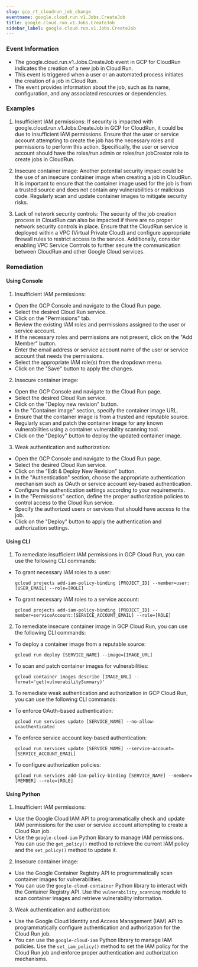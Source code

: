 ```yaml
--- 
slug: gcp_rt_cloudrun_job_change
eventname: google.cloud.run.v1.Jobs.CreateJob
title: google.cloud.run.v1.Jobs.CreateJob
sidebar_label: google.cloud.run.v1.Jobs.CreateJob
---
```

                       
### Event Information

- The google.cloud.run.v1.Jobs.CreateJob event in GCP for CloudRun indicates the creation of a new job in Cloud Run.
- This event is triggered when a user or an automated process initiates the creation of a job in Cloud Run.
- The event provides information about the job, such as its name, configuration, and any associated resources or dependencies.


### Examples

1. Insufficient IAM permissions: If security is impacted with google.cloud.run.v1.Jobs.CreateJob in GCP for CloudRun, it could be due to insufficient IAM permissions. Ensure that the user or service account attempting to create the job has the necessary roles and permissions to perform this action. Specifically, the user or service account should have the roles/run.admin or roles/run.jobCreator role to create jobs in CloudRun.

2. Insecure container image: Another potential security impact could be the use of an insecure container image when creating a job in CloudRun. It is important to ensure that the container image used for the job is from a trusted source and does not contain any vulnerabilities or malicious code. Regularly scan and update container images to mitigate security risks.

3. Lack of network security controls: The security of the job creation process in CloudRun can also be impacted if there are no proper network security controls in place. Ensure that the CloudRun service is deployed within a VPC (Virtual Private Cloud) and configure appropriate firewall rules to restrict access to the service. Additionally, consider enabling VPC Service Controls to further secure the communication between CloudRun and other Google Cloud services.

### Remediation

#### Using Console

1. Insufficient IAM permissions:
- Open the GCP Console and navigate to the Cloud Run page.
- Select the desired Cloud Run service.
- Click on the "Permissions" tab.
- Review the existing IAM roles and permissions assigned to the user or service account.
- If the necessary roles and permissions are not present, click on the "Add Member" button.
- Enter the email address or service account name of the user or service account that needs the permissions.
- Select the appropriate IAM role(s) from the dropdown menu.
- Click on the "Save" button to apply the changes.

2. Insecure container image:
- Open the GCP Console and navigate to the Cloud Run page.
- Select the desired Cloud Run service.
- Click on the "Deploy new revision" button.
- In the "Container image" section, specify the container image URL.
- Ensure that the container image is from a trusted and reputable source.
- Regularly scan and patch the container image for any known vulnerabilities using a container vulnerability scanning tool.
- Click on the "Deploy" button to deploy the updated container image.

3. Weak authentication and authorization:
- Open the GCP Console and navigate to the Cloud Run page.
- Select the desired Cloud Run service.
- Click on the "Edit & Deploy New Revision" button.
- In the "Authentication" section, choose the appropriate authentication mechanism such as OAuth or service account key-based authentication.
- Configure the authentication settings according to your requirements.
- In the "Permissions" section, define the proper authorization policies to control access to the Cloud Run service.
- Specify the authorized users or services that should have access to the job.
- Click on the "Deploy" button to apply the authentication and authorization settings.

#### Using CLI

1. To remediate insufficient IAM permissions in GCP Cloud Run, you can use the following CLI commands:

- To grant necessary IAM roles to a user:
  ```
  gcloud projects add-iam-policy-binding [PROJECT_ID] --member=user:[USER_EMAIL] --role=[ROLE]
  ```

- To grant necessary IAM roles to a service account:
  ```
  gcloud projects add-iam-policy-binding [PROJECT_ID] --member=serviceAccount:[SERVICE_ACCOUNT_EMAIL] --role=[ROLE]
  ```

2. To remediate insecure container image in GCP Cloud Run, you can use the following CLI commands:

- To deploy a container image from a reputable source:
  ```
  gcloud run deploy [SERVICE_NAME] --image=[IMAGE_URL]
  ```

- To scan and patch container images for vulnerabilities:
  ```
  gcloud container images describe [IMAGE_URL] --format='get(vulnerabilitySummary)'
  ```

3. To remediate weak authentication and authorization in GCP Cloud Run, you can use the following CLI commands:

- To enforce OAuth-based authentication:
  ```
  gcloud run services update [SERVICE_NAME] --no-allow-unauthenticated
  ```

- To enforce service account key-based authentication:
  ```
  gcloud run services update [SERVICE_NAME] --service-account=[SERVICE_ACCOUNT_EMAIL]
  ```

- To configure authorization policies:
  ```
  gcloud run services add-iam-policy-binding [SERVICE_NAME] --member=[MEMBER] --role=[ROLE]
  ```

#### Using Python

1. Insufficient IAM permissions:
- Use the Google Cloud IAM API to programmatically check and update IAM permissions for the user or service account attempting to create a Cloud Run job.
- Use the `google-cloud-iam` Python library to manage IAM permissions. You can use the `get_policy()` method to retrieve the current IAM policy and the `set_policy()` method to update it.

2. Insecure container image:
- Use the Google Container Registry API to programmatically scan container images for vulnerabilities.
- You can use the `google-cloud-container` Python library to interact with the Container Registry API. Use the `vulnerability_scanning` module to scan container images and retrieve vulnerability information.

3. Weak authentication and authorization:
- Use the Google Cloud Identity and Access Management (IAM) API to programmatically configure authentication and authorization for the Cloud Run job.
- You can use the `google-cloud-iam` Python library to manage IAM policies. Use the `set_iam_policy()` method to set the IAM policy for the Cloud Run job and enforce proper authentication and authorization mechanisms.


 